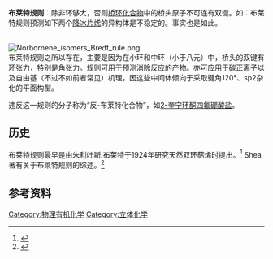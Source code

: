 '''布莱特规则'''：除非环够大，否则[[桥环化合物|桥环化合物]]中的桥头原子不可连有双键。如：布莱特规则预测如下两个[[降冰片烯|降冰片烯]]的异构体是不稳定的。事实也是如此。

<br />
[[Image:Norbornene_isomers_Bredt_rule.png|center]]
<br />
布莱特规则之所以存在，主要是因为在小环和中环（小于八元）中，桥头的双键有[[环张力|环张力]]，特别是[[角张力|角张力]]。规则可用于预测消除反应的产物。亦可应用于碳正离子以及自由基（不过不如前者常见）机理，因这些中间体倾向于采取键角120°、sp2杂化的平面构型。

违反这一规则的分子称为“反-布莱特化合物”，如[[2-奎宁环酮四氟硼酸盐|2-奎宁环酮四氟硼酸盐]]。

== 历史 ==
布莱特规则最早是由[[朱利叶斯·布莱特|朱利叶斯·布莱特]]于1924年研究天然双环萜烯时提出。<ref>{{cite journal|url=http://doi.wiley.com/10.1002/jlac.19244370102|pages=1–13|title=Über sterische Hinderung in Brückenringen (Bredtsche Regel) und über diemeso-trans-Stellung in kondensierten Ringsystemen des Hexamethylens|journal=Justus Liebig's Annalen der Chemie|volume=437|issue=1|issn=1099-0690|language=en|accessdate=2018-04-02|doi=10.1002/jlac.19244370102|author=J. Bredt}}</ref> Shea 著有关于布莱特规则的综述。<ref>{{cite journal|url=http://linkinghub.elsevier.com/retrieve/pii/0040402080800676|pages=1683–1715|title=Recent developments in the synthesis, structure and chemistry of bridgehead alkenes|journal=Tetrahedron|volume=36|issue=12|accessdate=2018-04-02|doi=10.1016/0040-4020(80)80067-6|author=Kenneth J. Shea|archive-date=2018-06-09|archive-url=https://web.archive.org/web/20180609090534/https://linkinghub.elsevier.com/retrieve/pii/0040402080800676|dead-url=no}}</ref>

== 参考资料 ==
{{reflist}}

{{Authority control}}
[[Category:物理有机化学|Category:物理有机化学]]
[[Category:立体化学|Category:立体化学]]